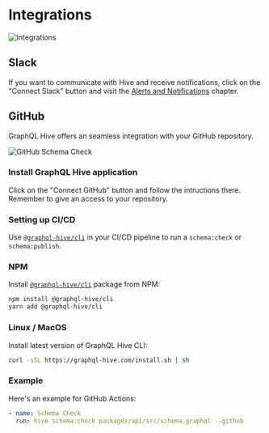 # Integrations

![Integrations](../../public/integrations-view.png)

## Slack

If you want to communicate with Hive and receive notifications, click on the "Connect Slack" button and visit the [Alerts and Notifications](./alerts-notifications) chapter.

## GitHub

GraphQL Hive offers an seamless integration with your GitHub repository.

![GitHub Schema Check](../../public/github-schema-check.png)

### Install GraphQL Hive application

Click on the "Connect GitHub" button and follow the intructions there. Remember to give an access to your repository.

### Setting up CI/CD

Use [`@graphql-hive/cli`](https://npmjs.com/package/@graphql-hive/cli) in your CI/CD pipeline to run a `schema:check` or `schema:publish`.

### NPM

Install [`@graphql-hive/cli`](https://www.npmjs.com/package/@graphql-hive/cli) package from NPM:

```bash
npm install @graphql-hive/cli
yarn add @graphql-hive/cli
```

### Linux / MacOS

Install latest version of GraphQL Hive CLI:

```bash
curl -sSL https://graphql-hive.com/install.sh | sh
```

### Example

Here's an example for GitHub Actions:

```yaml
- name: Schema Check
  run: hive schema:check packages/api/src/schema.graphql --github
```
